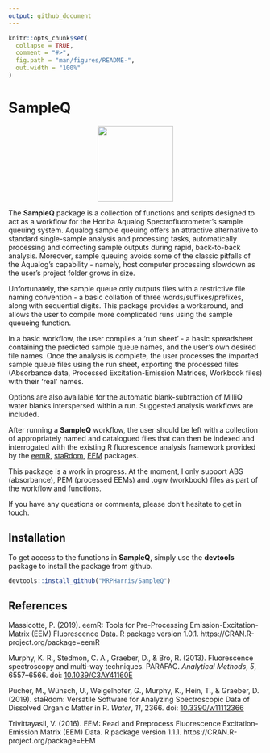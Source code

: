 ```yaml
---
output: github_document
---
```


<!-- README.md is generated from README.Rmd. Please edit that file -->

```r
knitr::opts_chunk$set(
  collapse = TRUE,
  comment = "#>",
  fig.path = "man/figures/README-",
  out.width = "100%"
)
```

# SampleQ
<p align="center">
  <img src="man/figures/SampleQ logo 1.png" height="150px" />
</p>

<!-- badges: start -->

<!-- badges: end -->

The **SampleQ** package is a collection of functions and scripts designed to act as a workflow for the Horiba Aqualog Spectrofluorometer's sample queuing system. Aqualog sample queuing offers an attractive alternative to standard single-sample analysis and processing tasks, automatically processing and correcting sample outputs during rapid, back-to-back analysis. Moreover, sample queuing avoids some of the classic pitfalls of the Aqualog's capability - namely, host computer processing slowdown as the user's project folder grows in size. 

Unfortunately, the sample queue only outputs files with a restrictive file naming convention - a basic collation of three words/suffixes/prefixes, along with sequential digits. This package provides a workaround, and allows the user to compile more complicated runs using the sample queueing function. 

In a basic workflow, the user compiles a 'run sheet' - a basic spreadsheet containing the predicted sample queue names, and the user's own desired file names. Once the analysis is complete, the user processes the imported sample queue files using the run sheet, exporting the processed files (Absorbance data, Processed Excitation-Emission Matrices, Workbook files) with their 'real' names.

Options are also available for the automatic blank-subtraction of MilliQ water blanks interspersed within a run. Suggested analysis workflows are included. 

After running a **SampleQ** workflow, the user should be left with a collection of appropriately named and catalogued files that can then be indexed and interrogated with the existing R fluorescence analysis framework provided by the [eemR](https://cran.r-project.org/web/packages/eemR/index.html), [staRdom](https://github.com/MatthiasPucher/staRdom), [EEM](https://CRAN.R-project.org/package=EEM) packages.

This package is a work in progress. At the moment, I only support ABS (absorbance), PEM (processed EEMs) and .ogw (workbook) files as part of the workflow and functions. 

If you have any questions or comments, please don't hesitate to get in touch.


## Installation

To get access to the functions in **SampleQ**, simply use the **devtools** package to install the package from github.

```r
devtools::install_github("MRPHarris/SampleQ")
```

## References

Massicotte, P. (2019). eemR: Tools for Pre-Processing Emission-Excitation-Matrix (EEM) Fluorescence Data. R
  package version 1.0.1. https://CRAN.R-project.org/package=eemR

Murphy, K. R., Stedmon, C. A., Graeber, D., & Bro, R. (2013). Fluorescence spectroscopy and multi-way techniques. PARAFAC. _Analytical Methods_, *5*, 6557–6566. doi: [10.1039/C3AY41160E](https://doi.org/10.1039/C3AY41160E)

Pucher, M., Wünsch, U., Weigelhofer, G., Murphy, K., Hein, T., & Graeber, D. (2019). staRdom: Versatile Software for Analyzing Spectroscopic Data of Dissolved Organic Matter in R. _Water_, *11*, 2366. doi: [10.3390/w11112366](https://doi.org/10.3390/w11112366)

Trivittayasil, V. (2016). EEM: Read and Preprocess Fluorescence Excitation-Emission Matrix (EEM) Data. R package
  version 1.1.1. https://CRAN.R-project.org/package=EEM
